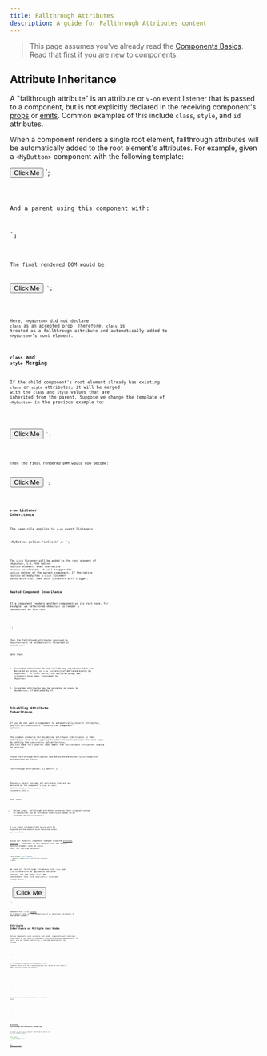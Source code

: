 ```yaml
---
title: Fallthrough Attributes
description: A guide for Fallthrough Attributes content
---
```


> This page assumes you've already read the [Components Basics](https://vuejs.org/guide/essentials/component-basics.html). 
Read that first if you are new to components.

## Attribute Inheritance

A "fallthrough attribute" is an attribute or `v-on` event listener that is passed to a component, 
but is not explicitly declared in the receiving component's [props](https://vuejs.org/guide/components/props.html) or [emits](https://vuejs.org/guide/components/events.html#declaring-emitted-events). 
Common examples of this include `class`, `style`, and `id` attributes.

When a component renders a single root element, fallthrough attributes will be automatically added to the root element's attributes. 
For example, given a `<MyButton>` component with the following template:

<!-- template of <MyButton> -->
<button>Click Me</button>
`;

<Code code={template1} lang="vue" />

And a parent using this component with:

<MyButton class="large" />
`;

<Code code={template2} lang="vue" />

The final rendered DOM would be:

<button class="large">Click Me</button>
`;

<Code code={template3} lang="vue" />

Here, `<MyButton>` did not declare `class` as an accepted prop. 
Therefore, `class` is treated as a fallthrough attribute and automatically added to `<MyButton>`'s root element.

### `class` and `style` Merging
If the child component's root element already has existing `class` or `style` attributes, 
it will be merged with the `class` and `style` values that are inherited from the parent. 
Suppose we change the template of `<MyButton>` in the previous example to:

<!-- template of <MyButton> -->
<button class="btn">Click Me</button>
`;

<Code code={template4} lang="vue" />

Then the final rendered DOM would now become:


<button class="btn large">Click Me</button>
`;

<Code code={template5} lang="vue" />

### `v-on` Listener Inheritance

The same rule applies to `v-on` event listeners:

<MyButton @click="onClick" />
`;

<Code code={template6} lang="vue" />

The `click` listener will be added to the root element of `<MyButton>`, 
i.e. the native `<button>` element. When the native `<button>` is clicked, 
it will trigger the `onClick` method of the parent component. 
If the native `<button>` already has a `click` listener bound with `v-on`, then both listeners will trigger.

### Nested Component Inheritance

If a component renders another component as its root node, 
for example, we refactored `<MyButton>` to render a `<BaseButton>` as its root:

<!-- template of <MyButton/> that simply renders another component -->
<BaseButton />
`;

<Code code={template7} lang="vue" />

Then the fallthrough attributes received by `<MyButton>` will be automatically forwarded to `<BaseButton>`.

Note that:

1. Forwarded attributes do not include any attributes that are declared as props, 
or `v-on` listeners of declared events by `<MyButton>` - in other words, the declared props and listeners have been "consumed" by `<MyButton>`.

2. Forwarded attributes may be accepted as props by `<BaseButton>`, if declared by it.

## Disabling Attribute Inheritance

If you do not want a component to automatically inherit attributes, you can set `inheritAttrs: 
false` in the component's options.

The common scenario for disabling attribute inheritance is when attributes need to be applied to other elements besides the root node. 
By setting the `inheritAttrs` option to `false`, you can take full control over where the fallthrough attributes should be applied.

These fallthrough attributes can be accessed directly in template expressions as `$attrs`:

<span>Fallthrough attributes: {{ $attrs }}</span>
`;

<Code code={template8} lang="vue" />

The `$attrs` object includes all attributes that are not declared by the component's `props` or `emits` options (e.g., `class`, `style`, `v-on` listeners, etc.).

Some notes:

- Unlike props, fallthrough attributes preserve their original casing in JavaScript, so an attribute like `foo-bar` needs to be accessed as `$attrs['foo-bar']`.

A `v-on` event listener like `@click` will be exposed on the object as a function under `$attrs.onClick`.

Using our `<MyButton>` component example from the [previous section](https://vuejs.org/guide/components/attrs.html#attribute-inheritance) - sometimes we may need to wrap the actual `<button>` element with an extra `<div>` for styling purposes:

```js
<div class="btn-wrapper">
  <button class="btn">Click Me</button>
</div>
```
We want all fallthrough attributes like `class` and `v-on` listeners to be applied to the inner `<button>`, not the outer `<div>`. 
We can achieve this with `inheritAttrs: false` and `v-bind="$attrs"`:

<div class="btn-wrapper">
  <button class="btn" v-bind="$attrs">Click Me</button>
</div>
`;

<Code code={template9} lang="vue" />

Remember that `v-bind` [without an argument](https://vuejs.org/guide/essentials/template-syntax.html#dynamically-binding-multiple-attributes) binds all the properties of an object as attributes of the target element.

## Attribute Inheritance on Multiple Root Nodes

Unlike components with a single root node, components with multiple root nodes do not have an automatic attribute fallthrough behavior. 
If `$attrs` are not bound explicitly, a runtime warning will be issued.

<div class="btn-wrapper">
  <CustomLayout id="custom-layout" @click="changeValue" />
</div>
`;

<Code code={template10} lang="vue" />

If `<CustomLayout>` has the following multi-root template, 
there will be a warning because Vue cannot be sure where to apply the fallthrough attributes:

<header>...</header>
<main>...</main>
<footer>...</footer>
`;

<Code code={template11} lang="vue" />

The warning will be suppressed if `$attrs` is explicitly bound:

<header>...</header>
<main v-bind="$attrs">...</main>
<footer>...</footer>
`;

<Code code={template12} lang="vue" />

## Accessing Fallthrough Attributes in JavaScript

If needed, you can access a component's fallthrough attributes via the `$attrs` instance property:

```js
export default {
  created() {
    console.log(this.$attrs)
  }
}
```
[Edit this page on GitHub](https://github.com/vuejs/docs/edit/main/src/guide/components/attrs.md)


